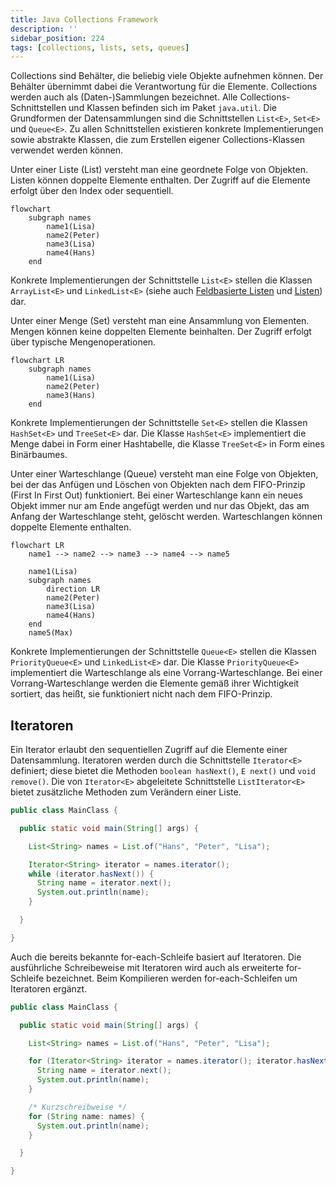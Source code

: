 ```yaml
---
title: Java Collections Framework
description: ''
sidebar_position: 224
tags: [collections, lists, sets, queues]
---
```



Collections sind Behälter, die beliebig viele Objekte aufnehmen können. Der
Behälter übernimmt dabei die Verantwortung für die Elemente. Collections werden
auch als (Daten-)Sammlungen bezeichnet. Alle Collections-Schnittstellen und
Klassen befinden sich im Paket `java.util`. Die Grundformen der Datensammlungen
sind die Schnittstellen `List<E>`, `Set<E>` und `Queue<E>`. Zu allen
Schnittstellen existieren konkrete Implementierungen sowie abstrakte Klassen,
die zum Erstellen eigener Collections-Klassen verwendet werden können.

<Tabs>
  <TabItem value="a" label="Listen (Lists)" default>

Unter einer Liste (List) versteht man eine geordnete Folge von Objekten. Listen
können doppelte Elemente enthalten. Der Zugriff auf die Elemente erfolgt über
den Index oder sequentiell.

```mermaid
flowchart
    subgraph names
        name1(Lisa)
        name2(Peter)
        name3(Lisa)
        name4(Hans)
    end
```

Konkrete Implementierungen der Schnittstelle `List<E>` stellen die Klassen
`ArrayList<E>` und `LinkedList<E>` (siehe auch
[Feldbasierte Listen](array-lists) und [Listen](lists)) dar.

  </TabItem>
  <TabItem value="b" label="Mengen (Sets)">

Unter einer Menge (Set) versteht man eine Ansammlung von Elementen. Mengen
können keine doppelten Elemente beinhalten. Der Zugriff erfolgt über typische
Mengenoperationen.

```mermaid
flowchart LR
    subgraph names
        name1(Lisa)
        name2(Peter)
        name3(Hans)
    end
```

Konkrete Implementierungen der Schnittstelle `Set<E>` stellen die Klassen
`HashSet<E>` und `TreeSet<E>` dar. Die Klasse `HashSet<E>` implementiert die
Menge dabei in Form einer Hashtabelle, die Klasse `TreeSet<E>` in Form eines
Binärbaumes.

  </TabItem>
  <TabItem value="c" label="Warteschlangen (Queues)" >

Unter einer Warteschlange (Queue) versteht man eine Folge von Objekten, bei der
das Anfügen und Löschen von Objekten nach dem FIFO-Prinzip (First In First Out)
funktioniert. Bei einer Warteschlange kann ein neues Objekt immer nur am Ende
angefügt werden und nur das Objekt, das am Anfang der Warteschlange steht,
gelöscht werden. Warteschlangen können doppelte Elemente enthalten.

```mermaid
flowchart LR
    name1 --> name2 --> name3 --> name4 --> name5

    name1(Lisa)
    subgraph names
        direction LR
        name2(Peter)
        name3(Lisa)
        name4(Hans)
    end
    name5(Max)
```

Konkrete Implementierungen der Schnittstelle `Queue<E>` stellen die Klassen
`PriorityQueue<E>` und `LinkedList<E>` dar. Die Klasse `PriorityQueue<E>`
implementiert die Warteschlange als eine Vorrang-Warteschlange. Bei einer
Vorrang-Warteschlange werden die Elemente gemäß ihrer Wichtigkeit sortiert, das
heißt, sie funktioniert nicht nach dem FIFO-Prinzip.

  </TabItem>
</Tabs>

## Iteratoren

Ein Iterator erlaubt den sequentiellen Zugriff auf die Elemente einer
Datensammlung. Iteratoren werden durch die Schnittstelle `Iterator<E>`
definiert; diese bietet die Methoden `boolean hasNext()`, `E next()` und
`void remove()`. Die von `Iterator<E>` abgeleitete Schnittstelle
`ListIterator<E>` bietet zusätzliche Methoden zum Verändern einer Liste.

```java title="MainClass.java" showLineNumbers
public class MainClass {

  public static void main(String[] args) {

    List<String> names = List.of("Hans", "Peter", "Lisa");

    Iterator<String> iterator = names.iterator();
    while (iterator.hasNext()) {
      String name = iterator.next();
      System.out.println(name);
    }

  }

}
```

Auch die bereits bekannte for-each-Schleife basiert auf Iteratoren. Die
ausführliche Schreibeweise mit Iteratoren wird auch als erweiterte for-Schleife
bezeichnet. Beim Kompilieren werden for-each-Schleifen um Iteratoren ergänzt.

```java title="MainClass.java" showLineNumbers
public class MainClass {

  public static void main(String[] args) {

    List<String> names = List.of("Hans", "Peter", "Lisa");

    for (Iterator<String> iterator = names.iterator(); iterator.hasNext();) {
      String name = iterator.next();
      System.out.println(name);
    }

    /* Kurzschreibweise */
    for (String name: names) {
      System.out.println(name);
    }

  }

}
```
